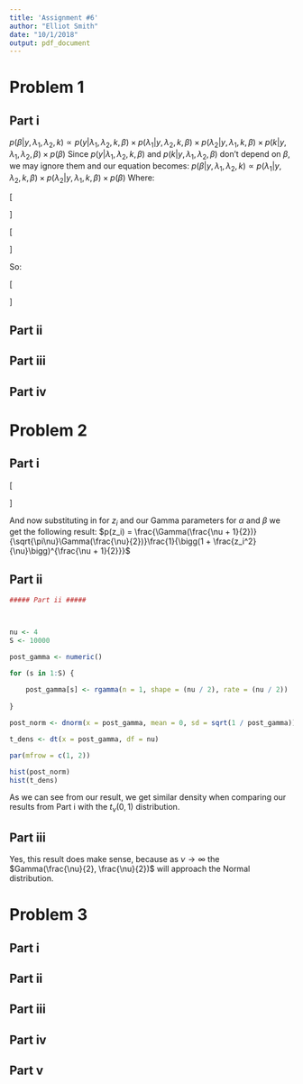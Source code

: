 ```yaml
---
title: 'Assignment #6'
author: "Elliot Smith"
date: "10/1/2018"
output: pdf_document
---
```


# Problem 1

## Part i

$p(\beta|y, \lambda_1, \lambda_2, k) \propto p(y|\lambda_1, \lambda_2, k, \beta) \times p(\lambda_1|y, \lambda_2, k, \beta) \times p(\lambda_2|y, \lambda_1, k, \beta) \times p(k|y, \lambda_1, \lambda_2, \beta) \times p(\beta)$
\newline
\newline
Since $p(y|\lambda_1, \lambda_2, k, \beta)$ and $p(k|y, \lambda_1, \lambda_2, \beta)$ don't depend on $\beta$, we may ignore them and our equation becomes:
\newline
\newline
$p(\beta|y, \lambda_1, \lambda_2, k) \propto p(\lambda_1|y, \lambda_2, k, \beta) \times p(\lambda_2|y, \lambda_1, k, \beta) \times p(\beta)$
\newline
\newline
Where:

\[
\begin{aligned}
p(\lambda_1|y, \lambda_2, k, \beta) & = p(y|\lambda_1, \lambda_2, k)p(\lambda_1) \\
& \sim Gamma\bigg(\alpha + \sum_{t=1}^k y_t, \beta + k\bigg)
\end{aligned}
\]

\[
\begin{aligned}
p(\lambda_2|y, \lambda_1, k, \beta) & = p(y|\lambda_1, \lambda_2, k)p(\lambda_2) \\
& \sim Gamma\bigg(\alpha + \sum_{t=k+1}^n y_t, \beta + (n - k)\bigg)
\end{aligned}
\]

So:

\[
\begin{aligned}
p(\beta|y, \lambda_1, \lambda_2, k) & \propto p(\lambda_1|y, \lambda_2, k, \beta) \times p(\lambda_2|y, \lambda_1, k, \beta) \times p(\beta) \\
& \propto \lambda_1^{\alpha - 1 + \sum_{t=1}^k y_t}e^{-(\beta + k)\lambda_1}\lambda_2^{\alpha - 1 + \sum_{t=k+1}^n y_t}e^{-(\beta + (n - k))\lambda_2}\beta^{a_\beta - 1}e^{-{b_\beta}\beta}
\end{aligned}
\]

## Part ii

## Part iii

## Part iv

# Problem 2

## Part i

\[
\begin{aligned}
p(y|\mu, \alpha, \beta) & = \int \frac{\beta^\alpha}{\Gamma(\alpha)}\tau^{\alpha - 1}e^{-\beta\tau}\bigg(\frac{\tau}{2\pi}\bigg)^{\frac{1}{2}}e^{-\frac{\tau}{2}(y - \mu)^2}d\tau \\
& = \frac{\beta^\alpha}{\Gamma(\alpha)}\frac{1}{(2\pi)^{\frac{1}{2}}} \int \tau^{\alpha - \frac{1}{2}}e^{-\beta\tau}e^{-\frac{\tau}{2}(y - \mu)^2}d\tau \\
& = \frac{\beta^\alpha}{\Gamma(\alpha)}\frac{1}{(2\pi)^{\frac{1}{2}}} \int \tau^{\alpha - \frac{1}{2}}e^{-(\beta + \frac{1}{2}(y - \mu)^2)\tau}d\tau \\
& = \frac{\beta^\alpha}{\Gamma(\alpha)}\frac{1}{(2\pi)^{\frac{1}{2}}}\frac{\Gamma(\alpha + \frac{1}{2})}{(\beta + \frac{1}{2}(y - \mu)^2)^{\alpha + \frac{1}{2}}} \\
& = \frac{\Gamma(\alpha + \frac{1}{2})}{\Gamma(\alpha)}\frac{1}{(2\pi\beta)^{\frac{1}{2}}}\frac{1}{(1 + \frac{1}{2\beta}(y - \mu)^2)^{\alpha + \frac{1}{2}}}
\end{aligned}
\]

And now substituting in for $z_i$ and our Gamma parameters for $\alpha$ and $\beta$ we get the following result:
\newline
\newline
$p(z_i) = \frac{\Gamma(\frac{\nu + 1}{2})}{\sqrt{\pi\nu}\Gamma(\frac{\nu}{2})}\frac{1}{\bigg(1 + \frac{z_i^2}{\nu}\bigg)^{\frac{\nu + 1}{2}}}$

## Part ii

```r

##### Part ii #####



nu <- 4
S <- 10000

post_gamma <- numeric()

for (s in 1:S) {
    
    post_gamma[s] <- rgamma(n = 1, shape = (nu / 2), rate = (nu / 2))
    
}

post_norm <- dnorm(x = post_gamma, mean = 0, sd = sqrt(1 / post_gamma))

t_dens <- dt(x = post_gamma, df = nu)

par(mfrow = c(1, 2))

hist(post_norm)
hist(t_dens)

```

As we can see from our result, we get similar density when comparing our results from Part i with the $t_{\nu}(0,1)$ distribution.

## Part iii

Yes, this result does make sense, because as $\nu \to \infty$ the $Gamma(\frac{\nu}{2}, \frac{\nu}{2})$ will approach the Normal distribution.

# Problem 3

## Part i

## Part ii

## Part iii

## Part iv

## Part v